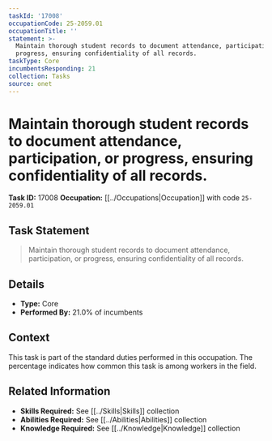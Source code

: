 ```yaml
---
taskId: '17008'
occupationCode: 25-2059.01
occupationTitle: ''
statement: >-
  Maintain thorough student records to document attendance, participation, or
  progress, ensuring confidentiality of all records.
taskType: Core
incumbentsResponding: 21
collection: Tasks
source: onet
---
```

# Maintain thorough student records to document attendance, participation, or progress, ensuring confidentiality of all records.

**Task ID:** 17008
**Occupation:** [[../Occupations|Occupation]] with code `25-2059.01`

## Task Statement

> Maintain thorough student records to document attendance, participation, or progress, ensuring confidentiality of all records.

## Details

- **Type:** Core
- **Performed By:** 21.0% of incumbents

## Context

This task is part of the standard duties performed in this occupation. The percentage indicates how common this task is among workers in the field.

## Related Information

- **Skills Required:** See [[../Skills|Skills]] collection
- **Abilities Required:** See [[../Abilities|Abilities]] collection
- **Knowledge Required:** See [[../Knowledge|Knowledge]] collection
